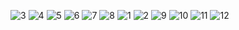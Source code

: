 ![3](/images/works/7/3.png)
![4](/images/works/7/4.png)
![5](/images/works/7/5.png)
![6](/images/works/7/6.png)
![7](/images/works/7/7.png)
![8](/images/works/7/8.png)
![1](/images/works/7/1.png)
![2](/images/works/7/2.png)
![9](/images/works/7/9.png)
![10](/images/works/7/10.png)
![11](/images/works/7/11.png)
![12](/images/works/7/12.png)
